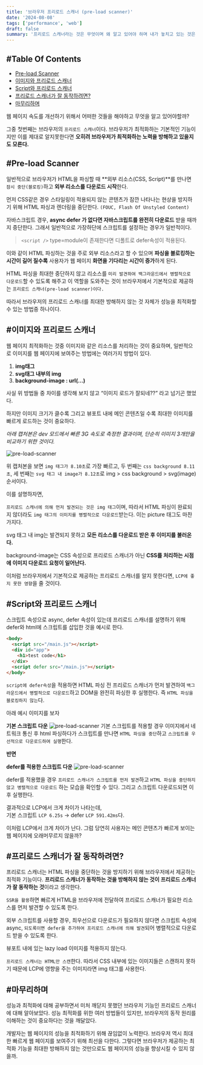```yaml
---
title: '브라우저 프리로드 스캐너 (pre-load scanner)'
date: '2024-08-08'
tags: ['performance', 'web']
draft: false
summary: '프리로드 스캐너라는 것은 무엇이며 왜 알고 있어야 하며 내가 놓치고 있는 것은 무엇일까?'
---
```


## #Table Of Contents

- [Pre-load Scanner](#pre-load-scanner)
- [이미지와 프리로드 스캐너](#이미지와-프리로드-스캐너)
- [Script와 프리로드 스캐너](#script와-프리로드-스캐너)
- [프리로드 스캐너가 잘 동작하려면?](#프리로드-스캐너가-잘-동작하려면)
- [마무리하며](#마무리하며)

웹 페이지 속도를 개선하기 위해서 어떠한 것들을 해야하고 무엇을 알고 있어야할까?

그중 첫번째는 브라우저의 `프리로드 스캐너`이다. 브라우저가 최적화하는 기본적인 기능이지만 이를 제대로 알지못한다면 **오히려 브라우저가 최적화하는 노력을 방해하고 있을지도 모른다.**

## #Pre-load Scanner

일반적으로 브라우저가 HTML을 파싱할 때 **외부 리소스(CSS, Script)**를 만나면 `잠시 중단(블로킹)`하고 **외부 리소스를 다운로드 시작**한다.

먼저 CSS같은 경우 스타일링이 적용되지 않는 콘텐츠가 잠깐 나타나는 현상을 방지하기 위해 HTML 파싱과 렌더링을 중단한다. `(FOUC, Flash Of Unstyled Content)`

자바스크립트 경우, **async defer 가 없다면 자바스크립트를 완전히 다운로드** 받을 때까지 중단한다. 그래서 일반적으로 가장하단에 스크립트를 설정하는 경우가 일반적이다.

> `<script />` type=module이 존재한다면 디폴트로 defer속성이 적용된다.

이와 같이 HTML 파싱하는 것을 주로 외부 리소스라고 할 수 있으며 **파싱을 블로킹하는 시간이 길어 질수록** 사용자가 웹 페이지 **화면을 기다리는 시간이 증가**하게 된다.

HTML 파싱을 최대한 중단하지 않고 리소스를 `미리 발견하여 백그라운드에서 병렬적으로 다운로드`할 수 있도록 해주고 이 역할을 도와주는 것이 브라우저에서 기본적으로 제공하는 `프리로드 스캐너(pre-load scanner)이다.`

따라서 브라우저의 프리로드 스캐너를 최대한 방해하지 않는 것 자체가 성능을 최적화할 수 있는 방법중 하나이다.

## #이미지와 프리로드 스캐너

웹 페이지 최적화하는 것중 이미지와 같은 리소스를 처리하는 것이 중요하며, 일반적으로 이미지를 웹 페이지에 보여주는 방법에는 여러가지 방법이 있다.

1. **img태그**
2. **svg태그 내부의 img**
3. **background-image : url(…)**

사실 위 방법들 중 차이를 생각해 보지 않고 “이미지 로드가 잘되네??” 라고 넘기곤 했었다.

하지만 이미지 크기가 클수록 그리고 뷰포트 내에 메인 콘텐츠일 수록 최대한 이미지를 빠르게 로드하는 것이 중요하다.

_아래 캡처본은 dev 모드에서 빠른 3G 속도로 측정한 결과이며, 단순히 이미지 3개만을 비교하기 위한 것이다._

![pre-load-scanner](/jangth/static/images/web/preload-scanner-img.png)

위 캡처본을 보면 `img 태그가 8.10초`로 가장 빠르고, 두 번째는 `css background 8.11초`, 세 번째는 `svg 태그 내 image가 8.12초`로 img > css background > svg(image) 순서이다.

이를 설명하자면,

`프리로드 스캐너에 의해 먼저 발견되는 것은 img 태그`이며, 따라서 HTML 파싱이 완료되지 않더라도 `img 태그의 이미지를 병렬적으로 다운로드`받는다. 이는 picture 태그도 마찬가지다.

svg 태그 내 img는 발견되지 못하고 **모든 리소스를 다운로드 받은 후 이미지를 불러온다.**

background-image는 CSS 속성으로 프리로드 스캐너가 아닌 **CSS를 처리하는 시점에 이미지 다운로드 요청이 일어난다.**

이처럼 브라우저에서 기본적으로 제공하는 프리로드 스캐너를 알지 못한다면, `LCP에 좋지 못한 영향`을 줄 것이다.

## #Script와 프리로드 스캐너

스크립트 속성으로 async, defer 속성이 있는데 프리로드 스캐너를 설명하기 위해 defer와 html에 스크립트를 삽입한 것을 예시로 한다.

```html
<body>
  <script src="/main.js"></script>
  <div id="app">
    <h1>test code</h1>
  </div>
  <script defer src="/main.js"></script>
</body>
```

`script에 defer속성`을 적용하면 HTML 파싱 전 프리로드 스캐너가 먼저 발견하여 `백그라운드에서 병렬적으로 다운로드`하고 DOM을 완전히 파싱한 후 실행한다. 즉 `HTML 파싱을 블로킹하지 않는`다.

아래 예시 이미지를 보자

**기본 스크립트 다운**
![pre-load-scanner](/jangth/static/images/web/script-base.png)
기본 스크립트를 적용할 경우 이미지에서 네트워크 통신 후 html 파싱하다가 스크립트를 만나면 `HTML 파싱을 중단`하고 `스크립트를 우선적으로 다운로드하여 실행`한다.

**반면**

**defer를 적용한 스크립트 다운**
![pre-load-scanner](/jangth/static/images/web/script-defer.png)

defer를 적용했을 경우 `프리로드 스캐너가 스크립트를 먼저 발견`하고 `HTML 파싱을 중단하지 않고 병렬적으로 다운로드` 하는 모습을 확인할 수 있다. 그리고 스크립트 다운로드되면 이후 실행한다.

결과적으로 LCP에서 크게 차이가 나타는데,  
기본 스크립트 `LCP 6.25s` -> defer `LCP 591.42ms`다.

이처럼 LCP에서 크게 차이가 난다. 그럼 당연히 사용자는 메인 콘텐츠가 빠르게 보이는 웹 페이지에 오래머무르지 않을까?

## #프리로드 스캐너가 잘 동작하려면?

프리로드 스캐너는 HTML 파싱을 중단하는 것을 방지하기 위해 브라우저에서 제공하는 최적화 기능이다. **프리로드 스캐너가 동작하는 것을 방해하지 않는 것이 프리로드 스캐너가 잘 동작하는 것**이라고 생각한다.

`SSR을 활용`하면 빠르게 HTML을 브라우저에 전달하여 프리로드 스캐너가 필요한 리소스를 먼저 발견할 수 있도록 한다.

외부 스크립트를 사용할 경우, 최우선으로 다운로드가 필요하지 않다면 스크립트 속성에 async, `되도록이면 defer을 추가하여 프리로드 스캐너에 의해 발견`되어 병렬적으로 다운로드 받을 수 있도록 한다.

뷰포트 내에 있는 lazy load 이미지를 적용하지 않는다.

`프리로드 스캐너는 HTML만 스캔`한다. 따라서 CSS 내부에 있는 이미지들은 스캔하지 못하기 때문에 LCP에 영향을 주는 이미지라면 img 태그를 사용한다.

## #마무리하며

성능과 최적화에 대해 공부하면서 미처 깨닫지 못했던 브라우저 기능인 프리로드 스캐너에 대해 알아보았다. 성능 최적화를 위한 여러 방법들이 있지만, 브라우저의 동작 원리를 이해하는 것이 중요하다는 것을 깨달았다.

개발자는 웹 페이지의 성능을 최적화하기 위해 끊임없이 노력한다. 브라우저 역시 최대한 빠르게 웹 페이지를 보여주기 위해 최선을 다한다. 그렇다면 브라우저가 제공하는 최적화 기능을 최대한 방해하지 않는 것만으로도 웹 페이지의 성능을 향상시킬 수 있지 않을까.
